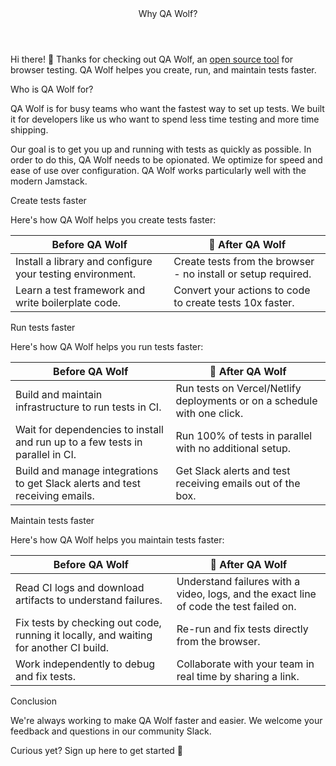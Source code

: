 

<Layout>

<Header>Why QA Wolf?</Header>

Hi there! 👋 Thanks for checking out QA Wolf, an <a href="https://github.com/qawolf/qawolf" target="_blank">open source tool</a> for browser testing. QA Wolf helpes you create, run, and maintain tests faster.

<SubHeader>Who is QA Wolf for?</SubHeader>

QA Wolf is for busy teams who want the fastest way to set up tests. We built it for developers like us who want to spend less time testing and more time shipping.

Our goal is to get you up and running with tests as quickly as possible. In order to do this, QA Wolf needs to be opionated. We optimize for speed and ease of use over configuration. QA Wolf works particularly well with the modern Jamstack.



<SubHeader>Create tests faster</SubHeader>

Here's how QA Wolf helps you create tests faster:

| Before QA Wolf                                                                           | 🐺 After QA Wolf                                                                                                                                                                              |
| ------------------------------------------------------------------------------------- | --------------------------------------------------------------------------------------------------------------------------------------------------------------------------------------- |
| Install a library and configure your testing environment.                             | Create tests from the browser - no install or setup required.                                                                                                                           |
| Learn a test framework and write boilerplate code.                                    | Convert your actions to code to create tests 10x faster.                                                                                                                                |


<SubHeader>Run tests faster</SubHeader>

Here's how QA Wolf helps you run tests faster:

| Before QA Wolf                                                                           | 🐺 After QA Wolf                                                                                                                                                                              |
| ------------------------------------------------------------------------------------- | --------------------------------------------------------------------------------------------------------------------------------------------------------------------------------------- |
| Build and maintain infrastructure to run tests in CI.                                 | Run tests on <ExternalLink href="https://vercel.com">Vercel</ExternalLink>/<ExternalLink href="https://netlify.com">Netlify</ExternalLink> deployments or on a schedule with one click. |
| Wait for dependencies to install and run up to a few tests in parallel in CI.         | Run 100% of tests in parallel with no additional setup.                                                                                                                                 |
| Build and manage integrations to get Slack alerts and test receiving emails.          | Get Slack alerts and test receiving emails out of the box.                                                                                                                              |

<SubHeader>Maintain tests faster</SubHeader>

Here's how QA Wolf helps you maintain tests faster:

| Before QA Wolf                                                                           | 🐺 After QA Wolf                                                                                                                                                                              |
| ------------------------------------------------------------------------------------- | --------------------------------------------------------------------------------------------------------------------------------------------------------------------------------------- |
| Read CI logs and download artifacts to understand failures. | Understand failures with a video, logs, and the exact line of code the test failed on.                                                                                                                         |
| Fix tests by checking out code, running it locally, and waiting for another CI build. | Re-run and fix tests directly from the browser.                                                                                                                                 |
| Work independently to debug and fix tests.         | Collaborate with your team in real time by sharing a link.                                                                                                                             |

<SubHeader>Conclusion</SubHeader>

We're always working to make QA Wolf faster and easier. We welcome your feedback and questions in <ExternalLink href="https://slack.qawolf.com">our community Slack</ExternalLink>.

Curious yet? <Link href="/sign-up">Sign up here</Link> to get started 🐺

</Layout>
